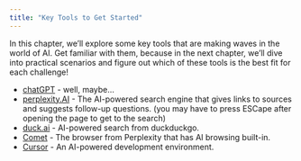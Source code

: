 ```yaml
---
title: "Key Tools to Get Started"
---
```


In this chapter, we'll explore some key tools that are making waves in the world of AI. Get familiar with them, because in the next chapter, we'll dive into practical scenarios and figure out which of these tools is the best fit for each challenge!

*   [chatGPT](https://chat.openai.com/) - well, maybe...
*   [perplexity.AI](https://www.perplexity.ai/) - The AI-powered search engine that gives links to sources and suggests follow-up questions. (you may have to press ESCape after opening the page to get to the search)
*   [duck.ai](https://duck.ai) - AI-powered search from duckduckgo. 
*   [Comet](https://www.perplexity.ai/comet) - The browser from Perplexity that has AI browsing built-in.
*   [Cursor](https://cursor.sh/) - An AI-powered development environment.
